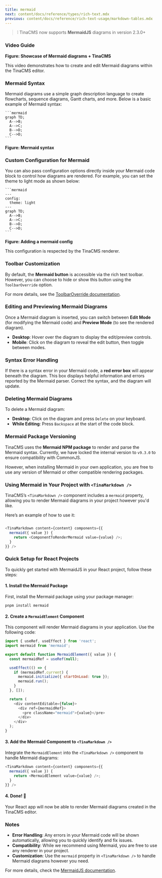 ```yaml
---
title: mermaid
next: content/docs/reference/types/rich-text.mdx
previous: content/docs/reference/rich-text-usage/markdown-tables.mdx
---
```


> ❕ TinaCMS now supports **MermaidJS** diagrams in version 2.3.0+

### Video Guide


**Figure: Showcase of Mermaid diagrams + TinaCMS**

This video demonstrates how to create and edit Mermaid diagrams within the TinaCMS editor.

### Mermaid Syntax

Mermaid diagrams use a simple graph description language to create flowcharts, sequence diagrams, Gantt charts, and more. Below is a basic example of Mermaid syntax:

````
```mermaid
graph TD;
  A-->B;
  A-->C;
  B-->D;
  C-->D;
```
````

**Figure: Mermaid syntax**

### Custom Configuration for Mermaid

You can also pass configuration options directly inside your Mermaid code block to control how diagrams are rendered. For example, you can set the theme to light mode as shown below:

````
```mermaid
--- 
config: 
  theme: light 
---
graph TD;
  A-->B;
  A-->C;
  B-->D;
  C-->D;
```
````

**Figure: Adding a mermaid config**

This configuration is respected by the TinaCMS renderer.

### Toolbar Customization

By default, the **Mermaid button** is accessible via the rich text toolbar. However, you can choose to hide or show this button using the `ToolbarOverride` option.

For more details, see the [ToolbarOverride documentation](/docs/reference/types/rich-text/#toolbar-override).

### Editing and Previewing Mermaid Diagrams

Once a Mermaid diagram is inserted, you can switch between **Edit Mode** (for modifying the Mermaid code) and **Preview Mode** (to see the rendered diagram).

* **Desktop**: Hover over the diagram to display the edit/preview controls.
* **Mobile**: Click on the diagram to reveal the edit button, then toggle between modes.

### Syntax Error Handling

If there is a syntax error in your Mermaid code, a **red error box** will appear beneath the diagram. This box displays helpful information and errors reported by the Mermaid parser. Correct the syntax, and the diagram will update.


### Deleting Mermaid Diagrams

To delete a Mermaid diagram:

* **Desktop**: Click on the diagram and press `Delete` on your keyboard.
* **While Editing**: Press `Backspace` at the start of the code block.

### Mermaid Package Versioning

TinaCMS uses the **Mermaid NPM package** to render and parse the Mermaid syntax. Currently, we have locked the internal version to `v9.3.0` to ensure compatibility with CommonJS.

However, when installing Mermaid in your own application, you are free to use any version of Mermaid or other compatible rendering packages.

### Using Mermaid in Your Project with `<TinaMarkdown />`

TinaCMS’s `<TinaMarkdown />` component includes a `mermaid` property, allowing you to render Mermaid diagrams in your project however you'd like.

Here’s an example of how to use it:

```javascript

<TinaMarkdown content={content} components={{
  mermaid({ value }) {
    return <ComponentToRenderMermaid value={value} />;
  }
}} />

```

### Quick Setup for React Projects

To quickly get started with MermaidJS in your React project, follow these steps:

#### 1. Install the Mermaid Package

First, install the Mermaid package using your package manager:

```shell
pnpm install mermaid
```

#### 2. Create a `MermaidElement` Component

This component will render Mermaid diagrams in your application. Use the following code:

```javascript
import { useRef, useEffect } from 'react';
import mermaid from 'mermaid';

export default function MermaidElement({ value }) {
  const mermaidRef = useRef(null);

  useEffect(() => {
    if (mermaidRef.current) {
      mermaid.initialize({ startOnLoad: true });
      mermaid.run();
    }
  }, []);

  return (
    <div contentEditable={false}>
      <div ref={mermaidRef}>
        <pre className="mermaid">{value}</pre>
      </div>
    </div>
  );
}

```

#### 3. Add the Mermaid Component to `<TinaMarkdown />`

Integrate the `MermaidElement` into the `<TinaMarkdown />` component to handle Mermaid diagrams:

```javascript
<TinaMarkdown content={content} components={{
  mermaid({ value }) {
    return <MermaidElement value={value} />;
  }
}} />

```

#### 4. Done! 🎉

Your React app will now be able to render Mermaid diagrams created in the TinaCMS editor.

### Notes

* **Error Handling**: Any errors in your Mermaid code will be shown automatically, allowing you to quickly identify and fix issues.
* **Compatibility**: While we recommend using Mermaid, you are free to use any renderer in your project.
* **Customization**: Use the `mermaid` property in `<TinaMarkdown />` to handle Mermaid diagrams however you need.

For more details, check the [MermaidJS documentation](https://mermaid.js.org/config/usage.html).
